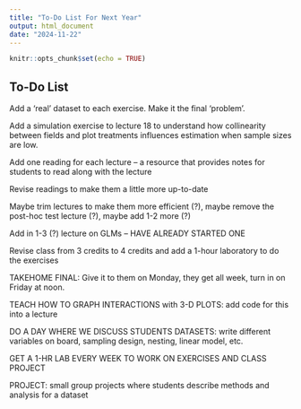 ```yaml
---
title: "To-Do List For Next Year"
output: html_document
date: "2024-11-22"
---
```


```r
knitr::opts_chunk$set(echo = TRUE)
```

## To-Do List

Add a 'real' dataset to each exercise. Make it the final 'problem'. 

Add a simulation exercise to lecture 18 to understand how collinearity between fields and plot treatments influences estimation when sample sizes are low.

Add one reading for each lecture -- a resource that provides notes for students to read along with the lecture

Revise readings to make them a little more up-to-date

Maybe trim lectures to make them more efficient (?), maybe remove the post-hoc test lecture (?), maybe add 1-2 more (?)

Add in 1-3 (?) lecture on GLMs -- HAVE ALREADY STARTED ONE

Revise class from 3 credits to 4 credits and add a 1-hour laboratory to do the exercises

TAKEHOME FINAL: Give it to them on Monday, they get all week, turn in on Friday at noon.

TEACH HOW TO GRAPH INTERACTIONS with 3-D PLOTS: add code for this into a lecture

DO A DAY WHERE WE DISCUSS STUDENTS DATASETS: write different variables on board, sampling design, nesting, linear model, etc.

GET A 1-HR LAB EVERY WEEK TO WORK ON EXERCISES AND CLASS PROJECT

PROJECT: small group projects where students describe methods and analysis for a dataset
